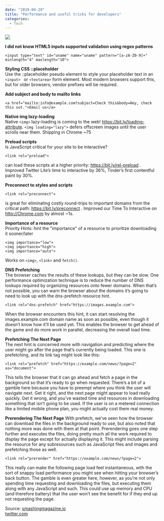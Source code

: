 ---
date: "2019-04-29"
title: "Performance and useful tricks for developers"
categories:
  - Tech
---

![](./joshua-aragon-1247600-unsplash.jpg)

**I did not know HTML5 inputs supported validation using regex patterns**
```
<input type="text" id="uname" name="uname" pattern="[a-zA-Z0-9]+" minlength="4" maxlength="10"> 
```

**Styling CSS ::placeholder**  
Use the ::placeholder pseudo element to style your placeholder text in an 
```<input> ``` or ```<textarea>``` form element. Most modern browsers support this, but for older browsers, vendor prefixes will be required.  
  
**Add subject and body to mailto links** 
```
<a href="mailto:info@example.com?subject=Check this&body=Hey, check this out.">Email us</a>  
```
  
**Native img lazy-loading**  
Native ```<img>``` lazy-loading is coming to the web! https://bit.ly/loading-attribute. 
```<img loading="lazy">``` defers offscreen images until the user scrolls near them. Shipping in Chrome ~75  
  
**Preload scripts**  
Is JavaScript critical for your site to be interactive? 
```
<link rel="preload">
```
can load these scripts at a higher priority: https://bit.ly/rel-preload . Improved Twitter Lite’s time to interactive by 36%, Tinder’s first contentful paint by 30%.  
  
**Preconnect to styles and scripts**
```
<link rel="preconnect">
```
is great for eliminating costly round-trips to important domains from the critical path: https://bit.ly/preconnect . Improved our Time To Interactive on http://Chrome.com  by almost ~1s. 
  
**Importance of a resource**  
Priority Hints: hint the "importance" of a resource to prioritize downloading it sooner/later
```
<img importance="low"> 
<img importance="high"> 
<img importance="auto">
```
Works on ```<img>```, ```<link>``` and ```fetch()```.  

**DNS Prefetching**  
The browser caches the results of these lookups, but they can be slow. One performance optimization technique is to reduce the number of DNS lookups required by organizing resources onto fewer domains. When that’s not possible, you can warn the browser about the domains it’s going to need to look up with the dns-prefetch resource hint.  
```
<link rel="dns-prefetch" href="https://images.example.com">
```
When the browser encounters this hint, it can start resolving the images.example.com domain name as soon as possible, even though it doesn’t know how it’ll be used yet. This enables the browser to get ahead of the game and do more work in parallel, decreasing the overall load time.  

**Prefetching The Next Page**  
The next hint is concerned more with navigation and predicting where the user might go after the page that’s currently being loaded. This one is prefetching, and its link tag might look like this:  
```
<link rel="prefetch" href="https://example.com/news/?page=2" as="document">
```
This tells the browser that it can go ahead and fetch a page in the background so that it’s ready to go when requested. There’s a bit of a gamble here because you have to preempt where you think the user will navigate next. Get it right, and the next page might appear to load really quickly. Get it wrong, and you’ve wasted time and resources in downloading something that isn’t going to be used. If the user is on a metered connection like a limited mobile phone plan, you might actually cost them real money.  

**Prerendering The Next Page**
With prefetch, we’ve seen how the browser can download the files in the background ready to use, but also noted that nothing more was done with them at that point. Prerendering goes one step further and executes the files, doing pretty much all the work required to display the page except for actually displaying it. This might include parsing the resource for any subresources such as JavaScript files and images and prefetching those as well.  
```
<link rel="prerender" href="https://example.com/news/?page=2">
```
This really can make the following page load feel instantaneous, with the sort of snappy load performance you might see when hitting your browser’s back button. The gamble is even greater here, however, as you’re not only spending time requesting and downloading the files, but executing them along with any JavaScript and such. This could use up memory and CPU (and therefore battery) that the user won’t see the benefit for if they end up not requesting the page.

Source: [smashingmagazine.io](https://www.smashingmagazine.com/2019/04/optimization-performance-resource-hints/)  
        [twitter.com](https://twitter.com/addyosmani)
